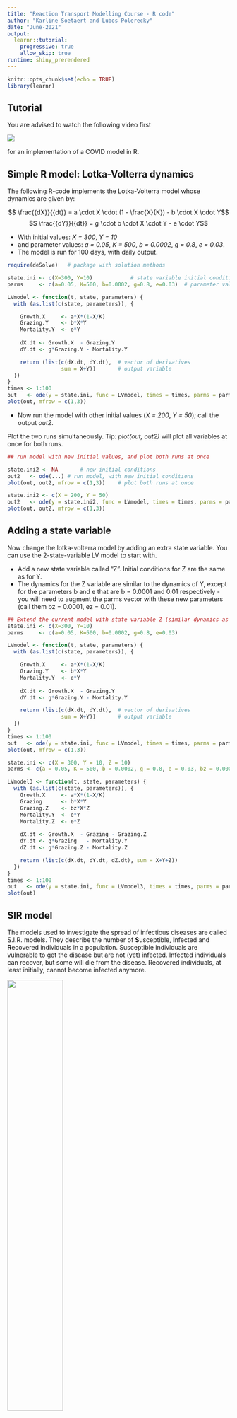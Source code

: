 ---
title: "Reaction Transport Modelling Course - R code"
author: "Karline Soetaert and Lubos Polerecky"
date: "June-2021"
output: 
  learnr::tutorial:
    progressive: true
    allow_skip: true
runtime: shiny_prerendered
---

```{r setup, include=FALSE}
knitr::opts_chunk$set(echo = TRUE)
library(learnr)
```

## Tutorial

You are advised to watch the following video first 

![](https://www.youtube.com/watch?v=4-gjEhk7wfU&t=28s)

for an implementation of a COVID model in R.

## Simple R model: Lotka-Volterra dynamics

The following R-code implements the Lotka-Volterra model whose dynamics are given by:


$$ \frac{{dX}}{{dt}} = a \cdot X \cdot (1 - \frac{X}{K}) - b \cdot X \cdot Y$$
$$     \frac{{dY}}{{dt}} = g \cdot b \cdot X \cdot Y - e \cdot Y$$

* With initial values: *X = 300*, *Y = 10* 
* and parameter values: *a = 0.05*, *K = 500*, *b = 0.0002*, *g = 0.8*, *e = 0.03*.
*	The model is run for 100 days, with daily output.

```{r LV-setup_, echo = TRUE, fig.height=4, fig.width=8, message = FALSE}
require(deSolve)   # package with solution methods

state.ini <- c(X=300, Y=10)            # state variable initial conditions
parms     <- c(a=0.05, K=500, b=0.0002, g=0.8, e=0.03)  # parameter values

LVmodel <- function(t, state, parameters) { 
  with (as.list(c(state, parameters)), {

    Growth.X     <- a*X*(1-X/K)
    Grazing.Y    <- b*X*Y
    Mortality.Y  <- e*Y
    
    dX.dt <- Growth.X  - Grazing.Y
    dY.dt <- g*Grazing.Y - Mortality.Y

    return (list(c(dX.dt, dY.dt),  # vector of derivatives
                 sum = X+Y))       # output variable
  })
}
times <- 1:100
out   <- ode(y = state.ini, func = LVmodel, times = times, parms = parms)
plot(out, mfrow = c(1,3))
```

*	Now run the model with other initial values (*X = 200*, *Y = 50*); call the output *out2*. 

Plot the two runs simultaneously. Tip: *plot(out, out2)* will plot all variables at once for both runs.

```{r LV, exercise=TRUE, fig.height=4, fig.width=8}
## run model with new initial values, and plot both runs at once
```

```{r LV-hint, fig.height=4, fig.width=6}
state.ini2 <- NA       # new initial conditions
out2   <- ode(...) # run model, with new initial conditions
plot(out, out2, mfrow = c(1,3))    # plot both runs at once
```

```{r LV-solution, fig.height=4, fig.width=6}
state.ini2 <- c(X = 200, Y = 50) 
out2   <- ode(y = state.ini2, func = LVmodel, times = times, parms = parms)
plot(out, out2, mfrow = c(1,3))
```

## Adding a state variable

Now change the lotka-volterra model by adding an extra state variable. You can use the 2-state-variable LV model to start with.

* Add a new state variable called "Z". Initial conditions for Z are the same as for Y.
* The dynamics for the Z variable are similar to the dynamics of Y, except for the parameters b and e that are  b = 0.0001 and 0.01 respectively - you will need to augment the parms vector with these new parameters (call them bz = 0.0001, ez = 0.01).

```{r LV2, exercise=TRUE, fig.height=6, fig.width=8}
## Extend the current model with state variable Z (similar dynamics as Y)
state.ini <- c(X=300, Y=10)            
parms     <- c(a=0.05, K=500, b=0.0002, g=0.8, e=0.03)  

LVmodel <- function(t, state, parameters) { 
  with (as.list(c(state, parameters)), {

    Growth.X     <- a*X*(1-X/K)
    Grazing.Y    <- b*X*Y
    Mortality.Y  <- e*Y
    
    dX.dt <- Growth.X  - Grazing.Y
    dY.dt <- g*Grazing.Y - Mortality.Y

    return (list(c(dX.dt, dY.dt),  # vector of derivatives
                 sum = X+Y))       # output variable
  })
}
times <- 1:100
out   <- ode(y = state.ini, func = LVmodel, times = times, parms = parms)
plot(out, mfrow = c(1,3))
```

```{r LV2-solution}
state.ini <- c(X = 300, Y = 10, Z = 10) 
parms <- c(a = 0.05, K = 500, b = 0.0002, g = 0.8, e = 0.03, bz = 0.0001, ez = 0.01)

LVmodel3 <- function(t, state, parameters) {
  with (as.list(c(state, parameters)), {
    Growth.X     <- a*X*(1-X/K)
    Grazing      <- b*X*Y
    Grazing.Z    <- bz*X*Z
    Mortality.Y  <- e*Y
    Mortality.Z  <- e*Z
    
    dX.dt <- Growth.X  - Grazing - Grazing.Z
    dY.dt <- g*Grazing   - Mortality.Y
    dZ.dt <- g*Grazing.Z - Mortality.Z

    return (list(c(dX.dt, dY.dt, dZ.dt), sum = X+Y+Z))
  })
}
times <- 1:100
out   <- ode(y = state.ini, func = LVmodel3, times = times, parms = parms)
plot(out)
```

## SIR model

The models used to investigate the spread of infectious diseases are called S.I.R. models. They describe the number of **S**usceptible, **I**nfected and **R**ecovered individuals in a population. Susceptible individuals are vulnerable to get the disease but are not (yet) infected. Infected individuals can recover, but some will die from the disease. Recovered individuals, at least initially, cannot become infected anymore.

![](images/SIR.png){width=50%}

The equations describing the spread of the disease are:
$$\frac{dS}{dt} = -Infection,\\
\frac{dI}{dt} = Infection - Recovery - Mortality,\\
\frac{dR}{dt} = Recovery.$$
where 
$$Infection = b \cdot I \cdot S.\\
Recovery = g \cdot I,\\
Mortality = m \cdot I,$$

| Name      | Value      | Description         | Unit              |
| --------- | ---------- | ------------------- | ----------------- |
| b         | 0.00000002 | infection parameter | $ind^{-1}~d^{-1}$ |
| g         | 0.07       | recovery parameter  | $d^{-1}$          |
| m         | 0.007      | mortality parameter | $d^{-1}$          |

Below is the skeleton of a SIR model - expand it to describe the pandemic. Run the model for 365 days, 

Apply the model to the Belgian situation. You can start the simulation assuming that all Belgian people are susceptible to the disease, and that the spreading of the disease starts with 1000 infected individuals that return from holidays. There are 11.5 million Belgians. Also calculate the total population.


```{r SIR, exercise=TRUE, fig.height=6, fig.width=6}
require(deSolve)

state.ini <- c(S = , I = , R = ) # state variable initial conditions
parms     <- c(b = , g = , m = ) # parameters

SIRmodel <- function(t, state, parameters) {
  with (as.list(c(state, parameters)), {

    return (list(c(dS.dt, dI.dt, dR.dt),
                   Population = ))
  })
}
times <- 1:365
out   <- ode(y = state.ini, func = SIRmodel, times = times, parms = parms)
plot(out)
```

```{r SIR-hint}
SIRmodel <- function(t, state, parameters) {
  with (as.list(c(state, parameters)), {

    Infection <- b*I*S
    Recovery  <- 
    Mortality <-  
      
    dS.dt <- -Infection 
    dI.dt <- 
    dR.dt <- 

    return (list(c(dS.dt, dI.dt, dR.dt), # derivative vector
                 Population = S+I+R))
  })
}

```

```{r SIR-solution, fig.height=6, fig.width=6}
state.ini   <- c(S = 11500000-1000, I = 1000, R = 0, Deceased = 0)

parms       <- c(
  b = 0.00000002,    # [1/ind/d], infection parameter 
  g = 0.07,          # [1/d],     recovery rate of infected individuals
  m = 0.007          # [1/d],     mortality rate of infected individuals
)

SIRmodel <- function(t, state, parameters) {
  with (as.list(c(state, parameters)), {

    Infection  <- b*S*I
    Recovery   <- g*I
    Mortality  <- m*I
    
    dS.dt      <- -Infection 
    dI.dt      <-  Infection - Recovery - Mortality
    dR.dt      <-  Recovery

    return (list(c(dS.dt, dI.dt, dR.dt), # the time derivatives
                 Population = S+I+R))    # extra output variable
  }) 
}
time.seq <- seq(from=0, to=365, by=1)   # time sequence, in days
out      <- ode(y=state.ini, times=time.seq, func=SIRmodel, parms=parms)
plot(out, las=1, col=1:2, lty=1)
```

## Finally

```{r feedback, echo = FALSE}
question("give your feedback ", type = "learnr_text", answer(" ", correct=TRUE), correct="thank you", incorrect = "thank you")
```

